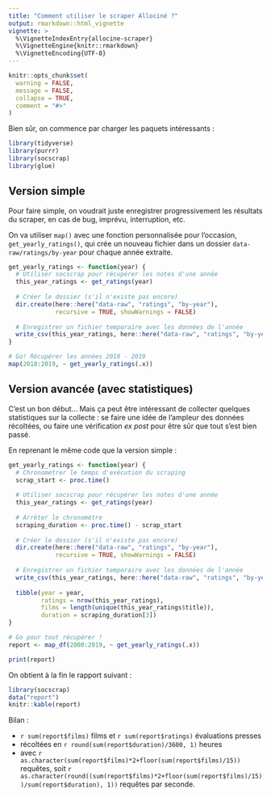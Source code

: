 ```yaml
---
title: "Comment utiliser le scraper Allociné ?"
output: rmarkdown::html_vignette
vignette: >
  %\VignetteIndexEntry{allocine-scraper}
  %\VignetteEngine{knitr::rmarkdown}
  %\VignetteEncoding{UTF-8}
---
```


```r
knitr::opts_chunk$set(
  warning = FALSE,
  message = FALSE,
  collapse = TRUE,
  comment = "#>"
)
```

Bien sûr, on commence par charger les paquets intéressants :

```r
library(tidyverse)
library(purrr)
library(socscrap)
library(glue)
```

## Version simple

Pour faire simple, on voudrait juste enregistrer progressivement les résultats du scraper, en cas de bug, imprévu, interruption, etc.

On va utiliser `map()` avec une fonction personnalisée pour l'occasion, `get_yearly_ratings()`, qui crée un nouveau fichier dans un dossier `data-raw/ratings/by-year` pour chaque année extraite.

```r
get_yearly_ratings <- function(year) {
  # Utiliser socscrap pour récupérer les notes d'une année
  this_year_ratings <- get_ratings(year)
  
  # Créer le dossier (s'il n'existe pas encore)
  dir.create(here::here("data-raw", "ratings", "by-year"),
             recursive = TRUE, showWarnings = FALSE)
  
  # Enregistrer un fichier temporaire avec les données de l'année
  write_csv(this_year_ratings, here::here("data-raw", "ratings", "by-year", glue("{year}.csv")))
}

# Go! Récupérer les années 2018 - 2019
map(2018:2019, ~ get_yearly_ratings(.x))
```

## Version avancée (avec statistiques)

C'est un bon début... Mais ça peut être intéressant de collecter quelques statistiques sur la collecte : se faire une idée de l'ampleur des données récoltées, ou faire une vérification *ex post* pour être sûr que tout s'est bien passé.

En reprenant le même code que la version simple :

```r
get_yearly_ratings <- function(year) {
  # Chronométrer le temps d'exécution du scraping
  scrap_start <- proc.time()
  
  # Utiliser socscrap pour récupérer les notes d'une année
  this_year_ratings <- get_ratings(year)
  
  # Arrêter le chronomètre
  scraping_duration <- proc.time() - scrap_start
  
  # Créer le dossier (s'il n'existe pas encore)
  dir.create(here::here("data-raw", "ratings", "by-year"),
             recursive = TRUE, showWarnings = FALSE)
  
  # Enregistrer un fichier temporaire avec les données de l'année
  write_csv(this_year_ratings, here::here("data-raw", "ratings", "by-year", glue("{year}.csv")))
  
  tibble(year = year,
         ratings = nrow(this_year_ratings),
         films = length(unique(this_year_ratings$title)),
         duration = scraping_duration[3])
}

# Go pour tout récupérer !
report <- map_df(2000:2019, ~ get_yearly_ratings(.x))

print(report)
```

On obtient à la fin le rapport suivant :

```r
library(socscrap)
data("report")
knitr::kable(report)
```

Bilan :

+ `r sum(report$films)` films et `r sum(report$ratings)` évaluations presses
+ récoltées en `r round(sum(report$duration)/3600, 1)` heures
+ avec `r as.character(sum(report$films)*2+floor(sum(report$films)/15))` requêtes, soit `r as.character(round((sum(report$films)*2+floor(sum(report$films)/15))/sum(report$duration), 1))` requêtes par seconde.


